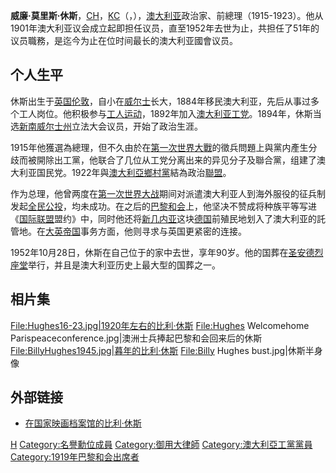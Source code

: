 {{noteTA
|G1=People
|G2=Country
|G3=UK Places
}}
{{Infobox Prime Minister
|honorific-prefix = [[非常尊敬的|非常尊敬的]]
|name= 比利·休斯
|honorific-suffix  = 閣下
|original_name = William Hughes
|honorific-suffix = {{post-nominals|country=GBR|size=100%|CH|KC}}
|country=[[澳大利亚|澳大利亚]]
|image=Billy Hughes.jpg
|order={{Flagicon|AUS}} 第7任[[澳大利亚总理|澳大利亚总理]]
|term_start     =1915年10月27日
|term_end      =1923年2月9日
|predecessor   =[[安德魯·費希爾|安德魯·費希爾]]
|successor    =[[斯坦利·布鲁斯|斯坦利·布鲁斯]]
|birth_date    ={{birth date|df=yes|1862|9|25}}
|birth_place   ={{GBR}}[[伦敦|伦敦]]
|death_date    ={{death date and age|1952|10|28|1862|9|25|df=y}}
|death_place   ={{AUS}}[[新南威尔士州|新南威尔士州]][[悉尼|悉尼]]
|resting_place = {{link-en|麥覺理公園公墓和火葬場|Macquarie Park Cemetery and Crematorium}}
|spouse        = {{link-en|玛丽·休斯|Mary Hughes}}
|alma_mater    = 
|religion      = [[浸信会|浸信会]]
|party         = [[澳大利亚工黨|澳大利亚工黨]]（1901-1916年)<br>[[澳大利亚国家工党|澳大利亚国家工党]]（1916-1917年)<br>[[澳大利亚国民党|澳大利亚国民党]]（1917-1930年)<br>[[澳大利亚人党|澳大利亚人党]]（1930-1931年)<br>[[聯合澳洲黨_(1931年)|澳大利亚联合党]]（1931-1944年)<br>[[澳大利亚自由党|澳大利亚自由党]]（1944-1952年)
}}
'''威廉·莫里斯·休斯'''，[[名誉勋位|CH]]，[[御用大律师|KC]]（{{lang-en|'''William Morris Hughes'''}}，{{bd|1862年|9月25日|1952年|10月28日|Hughes, William}}），[[澳大利亚|澳大利亚]]政治家、前總理（1915-1923）。他从1901年澳大利亚议会成立起即担任议员，直至1952年去世为止，共担任了51年的议员職務，是迄今为止在位时间最长的澳大利亚國會议员。

==个人生平==

休斯出生于[[英国|英国]][[伦敦|伦敦]]，自小在[[威尔士|威尔士]]长大，1884年移民澳大利亚，先后从事过多个工人岗位。他积极参与[[工人运动|工人运动]]，1892年加入[[澳大利亚工党|澳大利亚工党]]。1894年，休斯当选[[新南威尔士州|新南威尔士州]]立法大会议员，开始了政治生涯。

1915年他獲選為總理，但不久由於在[[第一次世界大戰|第一次世界大戰]]的徵兵問題上與黨内產生分歧而被開除出工黨，他联合了几位从工党分离出来的异见分子及聯合黨，组建了澳大利亚国民党。1922年與[[澳大利亞鄉村黨|澳大利亞鄉村黨]]結為政治[[聯盟_(澳洲)|聯盟]]。

作为总理，他曾两度在[[第一次世界大战|第一次世界大战]]期间对派遣澳大利亚人到海外服役的征兵制发起[[全民公投|全民公投]]，均未成功。在之后的[[巴黎和会|巴黎和会]]上，他坚决不赞成将种族平等写进《[[国际联盟|国际联盟]]盟约》中，同时他还将[[德屬新幾內亞|新几内亚]]这块[[德国|德国]]前殖民地划入了澳大利亚的託管地。在[[大英帝国|大英帝国]]事务方面，他则寻求与英国更紧密的连接。

1952年10月28日，休斯在自己位于{{link-en|林菲尔德|Lindfield, New South Wales}}的家中去世，享年90岁。他的国葬在[[圣安德烈座堂_(悉尼)|圣安德烈座堂]]举行，并且是澳大利亚历史上最大型的国葬之一。

==相片集==
<gallery>
File:Hughes16-23.jpg|1920年左右的比利·休斯
File:Hughes Welcomehome Parispeaceconference.jpg|澳洲士兵捧起巴黎和会回来后的休斯
File:BillyHughes1945.jpg|暮年的比利·休斯
File:Billy Hughes bust.jpg|休斯半身像
</gallery>

==外部链接==
{{Commons category|Billy Hughes}}
*[http://colsearch.nfsa.afc.gov.au/nfsa/search/summary/summary.w3p;adv=yes;group=;groupequals=;page=0;parentid=;query=Number%3A359337%20|%20Number%3A357168%20|%20Number%3A353080;querytype=;resCount=10 在国家映画档案馆的比利·休斯] {{Wayback|url=http://colsearch.nfsa.afc.gov.au/nfsa/search/summary/summary.w3p%3Badv%3Dyes%3Bgroup%3D%3Bgroupequals%3D%3Bpage%3D0%3Bparentid%3D%3Bquery%3DNumber%3A359337%20%7C%20Number%3A357168%20%7C%20Number%3A353080%3Bquerytype%3D%3BresCount%3D10 |date=20180919185444 }} 

{{AustraliaPM}}

{{Authority control}}
{{DEFAULTSORT:Hughes, William}}
[[Category:澳大利亚总理|H]]
[[Category:名譽勳位成員|Category:名譽勳位成員]]
[[Category:御用大律師|Category:御用大律師]]
[[Category:澳大利亞工黨黨員|Category:澳大利亞工黨黨員]]
[[Category:1919年巴黎和会出席者|Category:1919年巴黎和会出席者]]